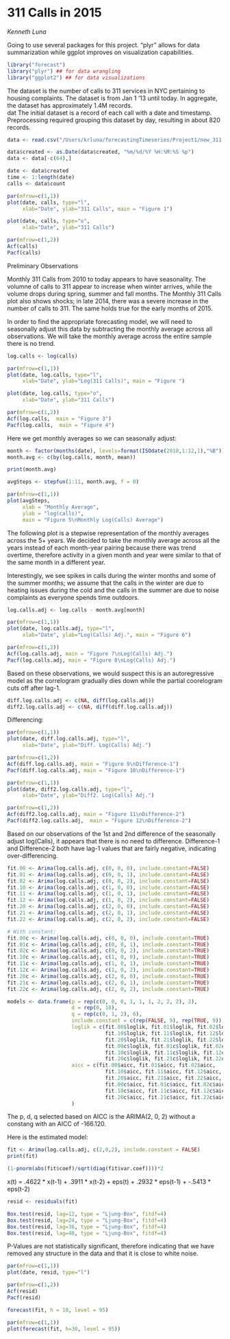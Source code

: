 311 Calls in 2015 
==========
*Kenneth Luna*

Going to use several packages for this project.  "plyr" allows for data summarization while ggplot improves on visualization capabilities. 

```r
library("forecast")
library("plyr") ## for data wrangling 
library("ggplot2") ## for data visualizations 
```

The dataset is the number of calls to 311 services in NYC pertaining to housing complaints.  The dataset is from Jan 1 '13 until today.  In aggregate, the dataset has approximately 1.4M records.  
dat
The initial dataset is a record of each call with a date and timestamp.  Preprocessing required grouping this dataset by day, resulting in about 820 records.  

```r
data <- read.csv("/Users/krluna/forecastingTimeseries/Project1/new_311.csv")

data$created <- as.Date(data$created, "%m/%d/%Y %H:%M:%S %p")
data <- data[-c(64),]

date <- data$created
time <- 1:length(date)
calls <- data$count
```


```r

par(mfrow=c(1,1))
plot(date, calls, type="l",
     xlab="Date", ylab="311 Calls", main = "Figure 1")

plot(date, calls, type="o",
     xlab="Date", ylab="311 Calls")

par(mfrow=c(1,2))
Acf(calls)
Pacf(calls)
```

Preliminary Observations 

Monthly 311 Calls from 2010 to today appears to have seasonality.  The volumne of calls to 311 appear to increase when winter arrives, while the volume drops during spring, summer and fall months.  The Monthly 311 Calls plot also shows shocks; in late 2014, there was a severe increase in the number of calls to 311.  The same holds true for the early months of 2015.  

In order to find the appropriate forecasting model, we will need to seasonally adjust this data by subtracting the monthly average across all observations.  We will take the monthly average across the entire sample there is no trend.  

```r

log.calls <- log(calls)

par(mfrow=c(1,1))
plot(date, log.calls, type="l",
     xlab="Date", ylab="Log(311 Calls)", main = "Figure ")

plot(date, log.calls, type="o",
     xlab="Date", ylab="311 Calls")

par(mfrow=c(1,2))
Acf(log.calls,  main = "Figure 3")
Pacf(log.calls,  main = "Figure 4")
```


Here we get monthly averages so we can seasonally adjust: 

```r
month <- factor(months(date), levels=format(ISOdate(2010,1:12,1),"%B"))
month.avg <- c(by(log.calls, month, mean))

print(month.avg)

avgSteps <- stepfun(1:11, month.avg, f = 0)

par(mfrow=c(1,1))
plot(avgSteps, 
     xlab = "Monthly Average", 
     ylab = "log(calls)", 
     main = "Figure 5\nMonthly Log(Calls) Average")
```

The following plot is a stepwise representation of the monthly averages across the 5+ years.  We decided to take the monthly average across all the years instead of each month-year pairing because there was trend overtime, therefore activity in a given month and year were similar to that of the same month in a different year.

Interestingly, we see spikes in calls during the winter months and some of the summer months; we assume that the calls in the winter are due to heating issues during the cold and the calls in the summer are due to noise complaints as everyone spends time outdoors.  

```r
log.calls.adj <- log.calls - month.avg[month]

par(mfrow=c(1,1))
plot(date, log.calls.adj, type="l",
     xlab="Date", ylab="Log(Calls) Adj.", main = "Figure 6")

par(mfrow=c(1,2))
Acf(log.calls.adj, main = "Figure 7\nLog(Calls) Adj.")
Pacf(log.calls.adj, main = "Figure 8\nLog(Calls) Adj.")
```

Based on these observations, we would suspect this is an autoregressive model as the correlogram gradually dies down while the partial coorelogram cuts off after lag-1.  

```r
diff.log.calls.adj <- c(NA, diff(log.calls.adj))
diff2.log.calls.adj <- c(NA, diff(diff.log.calls.adj))
```

Differencing: 

```r
par(mfrow=c(1,1))
plot(date, diff.log.calls.adj, type="l",
     xlab="Date", ylab="Diff. Log(Calls) Adj.")

par(mfrow=c(1,2))
Acf(diff.log.calls.adj, main = "Figure 9\nDifference-1")
Pacf(diff.log.calls.adj, main = "Figure 10\nDifference-1")
```

```r
par(mfrow=c(1,1))
plot(date, diff2.log.calls.adj, type="l",
     xlab="Date", ylab="Diff2. Log(Calls) Adj.")

par(mfrow=c(1,2))
Acf(diff2.log.calls.adj, main = "Figure 11\nDifference-2")
Pacf(diff2.log.calls.adj,  main = "Figure 12\nDifference-2")
```

Based on our observations of the 1st and 2nd difference of the seasonally adjust log(Calls), it appears that there is no need to difference.  Difference-1 and Difference-2 both have lag-1 values that are fairly negative, indicating over-differencing.  

```r

fit.00 <- Arima(log.calls.adj, c(0, 0, 0), include.constant=FALSE)
fit.01 <- Arima(log.calls.adj, c(0, 0, 1), include.constant=FALSE)
fit.02 <- Arima(log.calls.adj, c(0, 0, 2), include.constant=FALSE)
fit.10 <- Arima(log.calls.adj, c(1, 0, 0), include.constant=FALSE)
fit.11 <- Arima(log.calls.adj, c(1, 0, 1), include.constant=FALSE)
fit.12 <- Arima(log.calls.adj, c(1, 0, 2), include.constant=FALSE)
fit.20 <- Arima(log.calls.adj, c(2, 0, 0), include.constant=FALSE)
fit.21 <- Arima(log.calls.adj, c(2, 0, 1), include.constant=FALSE)
fit.22 <- Arima(log.calls.adj, c(2, 0, 2), include.constant=FALSE)

# With constant:
fit.00c <- Arima(log.calls.adj, c(0, 0, 0), include.constant=TRUE)
fit.01c <- Arima(log.calls.adj, c(0, 0, 1), include.constant=TRUE)
fit.02c <- Arima(log.calls.adj, c(0, 0, 2), include.constant=TRUE)
fit.10c <- Arima(log.calls.adj, c(1, 0, 0), include.constant=TRUE)
fit.11c <- Arima(log.calls.adj, c(1, 0, 1), include.constant=TRUE)
fit.12c <- Arima(log.calls.adj, c(1, 0, 2), include.constant=TRUE)
fit.20c <- Arima(log.calls.adj, c(2, 0, 0), include.constant=TRUE)
fit.21c <- Arima(log.calls.adj, c(2, 0, 1), include.constant=TRUE)
fit.22c <- Arima(log.calls.adj, c(2, 0, 2), include.constant=TRUE)

models <- data.frame(p = rep(c(0, 0, 0, 1, 1, 1, 2, 2, 2), 2),
                     d = rep(0, 18),
                     q = rep(c(0, 1, 2), 6),
                     include.constant = c(rep(FALSE, 9), rep(TRUE, 9)),
                     loglik = c(fit.00$loglik, fit.01$loglik, fit.02$loglik,
                                fit.10$loglik, fit.11$loglik, fit.12$loglik,
                                fit.20$loglik, fit.21$loglik, fit.22$loglik,
                                fit.00c$loglik, fit.01c$loglik, fit.02c$loglik,
                                fit.10c$loglik, fit.11c$loglik, fit.12c$loglik,
                                fit.20c$loglik, fit.21c$loglik, fit.22c$loglik),
                     aicc = c(fit.00$aicc, fit.01$aicc, fit.02$aicc,
                                fit.10$aicc, fit.11$aicc, fit.12$aicc,
                                fit.20$aicc, fit.21$aicc, fit.22$aicc,
                                fit.00c$aicc, fit.01c$aicc, fit.02c$aicc,
                                fit.10c$aicc, fit.11c$aicc, fit.12c$aicc,
                                fit.20c$aicc, fit.21c$aicc, fit.22c$aicc)
                     )
```

The p, d, q selected based on AICC is the ARIMA(2, 0, 2) without a constang with an AICC of -166.120. 

Here is the estimated model: 
```r

fit <- Arima(log.calls.adj, c(2,0,2), include.constant = FALSE)
print(fit)

(1-pnorm(abs(fit$coef)/sqrt(diag(fit$var.coef))))*2

```

x(t) = .4622 * x(t-1) + .3911 * x(t-2) + eps(t) + .2932 * eps(t-1) + -.5413 * eps(t-2)

```r

resid <- residuals(fit)

Box.test(resid, lag=12, type = "Ljung-Box", fitdf=4)
Box.test(resid, lag=24, type = "Ljung-Box", fitdf=4)
Box.test(resid, lag=36, type = "Ljung-Box", fitdf=4)
Box.test(resid, lag=48, type = "Ljung-Box", fitdf=4)

```


P-Values are not statistically significant, therefore indicating that we have removed any structure in the data and that it is close to white noise.  

```r
par(mfrow=c(1,1))
plot(date, resid, type="l")

par(mfrow=c(1,2))
Acf(resid)
Pacf(resid)
```


```r

forecast(fit, h = 10, level = 95)

```


```r
par(mfrow=c(1,1))
plot(forecast(fit, h=30, level = 95))
```


